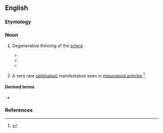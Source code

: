 ==English==

===Etymology===
{{prefix|sclero-|malacia|lang=en}}

===Noun===
{{en-noun|-|s}}

# {{lb|en|medicine}} Degenerative thinning of the [[sclera]].
#* {{quote-journal|journal=Ophthalmoscope: A Monthly Review of Current Ophthalmology|volume=11|year=1913|passage=Myopia has many pages devoted to it. The author regards as the primary cause of this disease an abnormal extensibility and stretching of the sclera, that there is a sort of '''scleromalacia''', analagous to osteomalacia, which develops in some persons during the period of their growth, recovers spontaneously in many cases, leaves behind an elongation of the axis of the eye, but lasts for decades in the malignant cases, and occurs sometimes in one eye alone.|page=381}}
#* {{quote-book|title=Training in Ophthalmology|author=Venki Sundaram|year=2009|passage=Severe scleritis additionally involves fibrinoid necrosis with consequent tissue loss seen clinically as scleral thinning ('''scleromalacia''').}}
#* {{quote-book|title=Kanski's Clinical Ophthalmology: A Systematic Approach|page=267|author=Brad Bowling|year=2015|passage=Senile '''scleromalacia''' refers to a spontaneously occurring irregular, oval or kidney-shaped partial-thickness scleral defect found at the same location, typically with one or more scleral hyaline plaques at the opposite location in the same eye or in the fellow eye; separation of a scleral hyaline plaque to leave an area of '''scleromalacia''' has been described.|url=https://books.google.com/books?id=D9GfBwAAQBAJ&lpg=PA267&dq=%22scleromalacia%22&pg=PA267#v=onepage&q=%22scleromalacia%22&f=false}}
# {{lb|en|medicine}} A very rare [[ophthalmic]] manifestation seen in [[rheumatoid arthritis]] <ref>{{cite-journal|author=Wu CC, Yu HC, Yen JH, Tsai WC, Liu HW.|title=Rare extra-articular manifestation of rheumatoid arthritis: scleromalacia perforans.|journal=Kaohsiung J Med Sci|volume=21|issue=5|pages=233-235|year=2005|pmid=15960070|}}</ref>.

====Derived terms====
* {{l|en|scleromalacia perforans}}

===References===
<references />